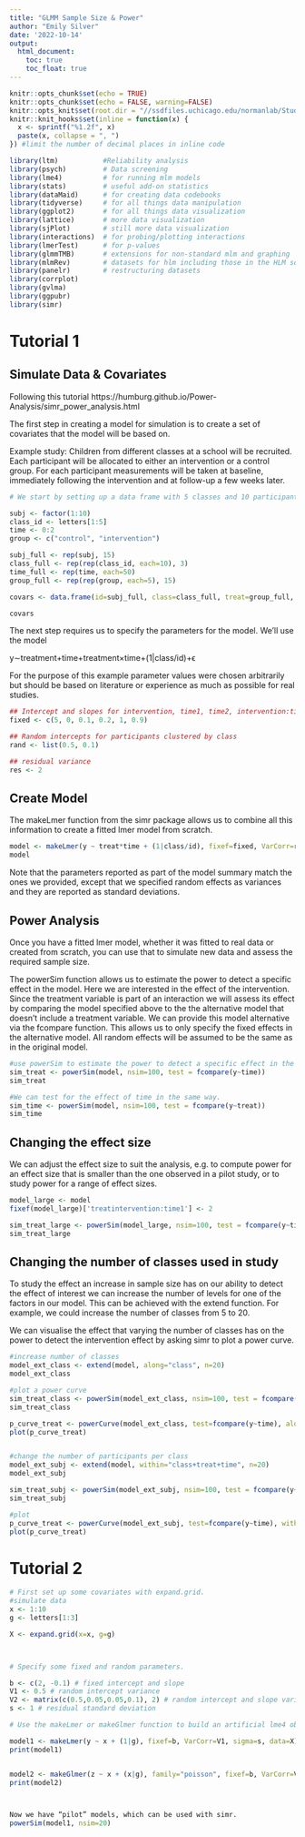 ---
title: "GLMM Sample Size & Power"
author: "Emily Silver"
date: '2022-10-14'
output:
  html_document:
    toc: true
    toc_float: true
---

```{r setup, include=FALSE}
knitr::opts_chunk$set(echo = TRUE)
knitr::opts_chunk$set(echo = FALSE, warning=FALSE)
knitr::opts_knit$set(root.dir = "//ssdfiles.uchicago.edu/normanlab/Students/Emily Silver/Social Threat Study/Power Analysis")
knitr::knit_hooks$set(inline = function(x) {
  x <- sprintf("%1.2f", x)
  paste(x, collapse = ", ")
}) #limit the number of decimal places in inline code
```

```{r cars}
library(ltm)           #Reliability analysis
library(psych)         # Data screening 
library(lme4)          # for running mlm models
library(stats)         # useful add-on statistics 
library(dataMaid)      # for creating data codebooks
library(tidyverse)     # for all things data manipulation
library(ggplot2)       # for all things data visualization
library(lattice)       # more data visualization
library(sjPlot)        # still more data visualization 
library(interactions)  # for probing/plotting interactions
library(lmerTest)      # for p-values
library(glmmTMB)       # extensions for non-standard mlm and graphing
library(mlmRev)        # datasets for hlm including those in the HLM software
library(panelr)        # restructuring datasets
library(corrplot)
library(gvlma)
library(ggpubr)
library(simr)
```


# Tutorial 1 
## Simulate Data & Covariates
Following this tutorial https://humburg.github.io/Power-Analysis/simr_power_analysis.html

The first step in creating a model for simulation is to create a set of covariates that the model will be based on.

Example study: Children from different classes at a school will be recruited. Each participant will be allocated to either an intervention or a control group. For each participant measurements will be taken at baseline, immediately following the intervention and at follow-up a few weeks later.

```{r}
# We start by setting up a data frame with 5 classes and 10 participants per class.

subj <- factor(1:10)
class_id <- letters[1:5]
time <- 0:2
group <- c("control", "intervention")

subj_full <- rep(subj, 15)
class_full <- rep(rep(class_id, each=10), 3)
time_full <- rep(time, each=50)
group_full <- rep(rep(group, each=5), 15)

covars <- data.frame(id=subj_full, class=class_full, treat=group_full, time=factor(time_full))

covars
```
The next step requires us to specify the parameters for the model. We’ll use the model

y∼treatment+time+treatment×time+(1|class/id)+ϵ

For the purpose of this example parameter values were chosen arbitrarily but should be based on literature or experience as much as possible for real studies.

```{r}
## Intercept and slopes for intervention, time1, time2, intervention:time1, intervention:time2
fixed <- c(5, 0, 0.1, 0.2, 1, 0.9)

## Random intercepts for participants clustered by class
rand <- list(0.5, 0.1)

## residual variance
res <- 2


```
## Create Model  

The makeLmer function from the simr package allows us to combine all this information to create a fitted lmer model from scratch.

```{r}

model <- makeLmer(y ~ treat*time + (1|class/id), fixef=fixed, VarCorr=rand, sigma=res, data=covars)
model


```
Note that the parameters reported as part of the model summary match the ones we provided, except that we specified random effects as variances and they are reported as standard deviations.

## Power Analysis  

Once you have a fitted lmer model, whether it was fitted to real data or created from scratch, you can use that to simulate new data and assess the required sample size.

The powerSim function allows us to estimate the power to detect a specific effect in the model. Here we are interested in the effect of the intervention. Since the treatment variable is part of an interaction we will assess its effect by comparing the model specified above to the the alternative model that doesn’t include a treatment variable. We can provide this model alternative via the fcompare function. This allows us to only specify the fixed effects in the alternative model. All random effects will be assumed to be the same as in the original model.
```{r}
#use powerSim to estimate the power to detect a specific effect in the model for the intervention treatment
sim_treat <- powerSim(model, nsim=100, test = fcompare(y~time))
sim_treat

#We can test for the effect of time in the same way.
sim_time <- powerSim(model, nsim=100, test = fcompare(y~treat))
sim_time
```

## Changing the effect size  

We can adjust the effect size to suit the analysis, e.g. to compute power for an effect size that is smaller than the one observed in a pilot study, or to study power for a range of effect sizes.
```{r}

model_large <- model
fixef(model_large)['treatintervention:time1'] <- 2

sim_treat_large <- powerSim(model_large, nsim=100, test = fcompare(y~time))
sim_treat_large
```
## Changing the number of classes used in study  

To study the effect an increase in sample size has on our ability to detect the effect of interest we can increase the number of levels for one of the factors in our model. This can be achieved with the extend function. For example, we could increase the number of classes from 5 to 20.

We can visualise the effect that varying the number of classes has on the power to detect the intervention effect by asking simr to plot a power curve.
```{r}
#increase number of classes
model_ext_class <- extend(model, along="class", n=20)
model_ext_class

#plot a power curve
sim_treat_class <- powerSim(model_ext_class, nsim=100, test = fcompare(y~time))
sim_treat_class

p_curve_treat <- powerCurve(model_ext_class, test=fcompare(y~time), along="class")
plot(p_curve_treat)


#change the number of participants per class
model_ext_subj <- extend(model, within="class+treat+time", n=20)
model_ext_subj

sim_treat_subj <- powerSim(model_ext_subj, nsim=100, test = fcompare(y~time))
sim_treat_subj

#plot
p_curve_treat <- powerCurve(model_ext_subj, test=fcompare(y~time), within="class+treat+time", breaks=c(5,10,15,20))
plot(p_curve_treat)
```

# Tutorial 2  

```{r}

# First set up some covariates with expand.grid.
#simulate data
x <- 1:10
g <- letters[1:3]

X <- expand.grid(x=x, g=g)



# Specify some fixed and random parameters.

b <- c(2, -0.1) # fixed intercept and slope
V1 <- 0.5 # random intercept variance
V2 <- matrix(c(0.5,0.05,0.05,0.1), 2) # random intercept and slope variance-covariance matrix
s <- 1 # residual standard deviation

# Use the makeLmer or makeGlmer function to build an artificial lme4 object.

model1 <- makeLmer(y ~ x + (1|g), fixef=b, VarCorr=V1, sigma=s, data=X)
print(model1)


model2 <- makeGlmer(z ~ x + (x|g), family="poisson", fixef=b, VarCorr=V2, data=X)
print(model2)



Now we have “pilot” models, which can be used with simr.
powerSim(model1, nsim=20)
```



